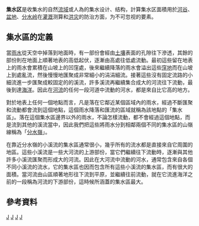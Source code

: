 {{Unreferenced |time=2010-06-10T06:44:36+00:00 }}
{{擴充|time=2007-12-15}}
'''集水区'''是收集水的自然[[流域|流域]]或人為的集水设计、结构，計算集水区面積用於[[河谷|河谷]]、[[盆地|盆地]]、[[分水岭|分水岭]]在[[灌溉|灌溉]]测算和[[洪灾|洪灾]]的防治方面，为不可忽视的要素。

== 集水區的定義 ==
當[[雨水|雨水]]從天空中掉落到地面時，有一部份會經由[[土壤|土壤]]表面的孔隙往下滲透，其餘的部份則在地面上順著地表的高低起伏，逐漸由高處往低處流動。最初這些留在地表上的雨水會累積在山坡上的凹窪處，後來繼續降落的雨水會溢出這些[[窪地|窪地]]而在山坡上到處亂流，然後慢慢地匯聚成非常細小的涓涓細流。接著這些沒有固定流路的小細流進一步匯聚成較固定的的溪流，許多溪流再繼續集合成大的河流往下流動，最後到達[[海洋|海洋]]。因此在[[河流|河流]]的任何一段河道中流動的河水，都是來自比它高的地方。

對於地表上任何一個地點而言，凡是落在它鄰近某個區域內的雨水，經過不斷匯聚和流動都會流到這個地點，這個雨水降落和匯流的區域就稱為該地點的「集水區」。落在這個集水區邊界以外的雨水，不論怎樣流動，都不會經過這個地點，而是流到其他的溪流當中，因此我們把這些將雨水分到相鄰兩個不同的集水區的山嶺線稱為「[[分水嶺|分水嶺]]」。

在靠近分水嶺的小溪流的集水區通常很小，幾乎所有的流水都是直接來自它周圍的地區。這些小溪流是一些大河流的上游部份，當它們繼續往下流動時，逐漸與其他許多小溪流匯聚而形成大的河流。因此在大河流中流動的河水，通常包含來自各個不同小溪流的流水，它的集水區也因而包含所有這些小溪流的集水區，而有很大的面積。當河流由山區順著地形往下流到平原，並繼續往前流動，就在它流進海洋之前的一段稱為河流的下游部份，這時候所涵蓋的集水區最大。
== 參考資料 ==
{{reflist}}

{{geo-term-stub}}
[[Category:水利工程|J]]
[[Category:水体|J]]
[[Category:地形|J]]
[[Category:水文学|J]]